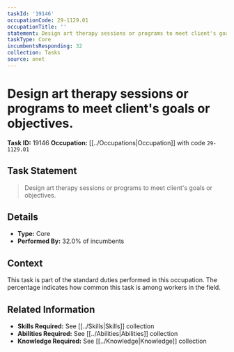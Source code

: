 ```yaml
---
taskId: '19146'
occupationCode: 29-1129.01
occupationTitle: ''
statement: Design art therapy sessions or programs to meet client's goals or objectives.
taskType: Core
incumbentsResponding: 32
collection: Tasks
source: onet
---
```

# Design art therapy sessions or programs to meet client's goals or objectives.

**Task ID:** 19146
**Occupation:** [[../Occupations|Occupation]] with code `29-1129.01`

## Task Statement

> Design art therapy sessions or programs to meet client's goals or objectives.

## Details

- **Type:** Core
- **Performed By:** 32.0% of incumbents

## Context

This task is part of the standard duties performed in this occupation. The percentage indicates how common this task is among workers in the field.

## Related Information

- **Skills Required:** See [[../Skills|Skills]] collection
- **Abilities Required:** See [[../Abilities|Abilities]] collection
- **Knowledge Required:** See [[../Knowledge|Knowledge]] collection
